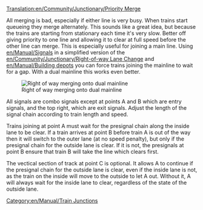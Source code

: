 [[Translation:en/Community/Junctionary/Priority Merge]]
{{en/Community/Junctionary/Navigation}}

All merging is bad, especially if either line is very busy. When trains start queueing they merge alternately. This sounds like a great idea, but because the trains are starting from stationary each time it's very slow. Better off giving priority to one line and allowing it to clear at full speed before the other line can merge. This is especially useful for joining a main line. Using [[en/Manual/Signals]] in a simplified version of the [[en/Community/Junctionary/Right-of-way Lane Change]] and [[en/Manual/Building depots]] you can force trains joining the mainline to wait for a gap. With a dual mainline this works even better.

[[File:en/Community/Junctionary/Rightofwaymerge.png|none|frame|Right of way merging onto dual mainline]]

All signals are combo signals except at points A and B which are entry signals, and the top right, which are exit signals. Adjust the length of the signal chain according to train length and speed.

Trains joining at point A must wait for the presignal chain along the inside lane to be clear. If a train arrives at point B before train A is out of the way then it will switch to the outer lane (at no speed penalty), but only if the presignal chain for the outside lane is clear. If it is not, the presignals at point B ensure that train B will take the line which clears first.

The vectical section of track at point C is optional. It allows A to continue if the presignal chain for the outside lane is clear, even if the inside lane is not, as the train on the inside will move to the outside to let A out. Without it, A will always wait for the inside lane to clear, regardless of the state of the outside lane.

[[Category:en/Manual/Train Junctions]]